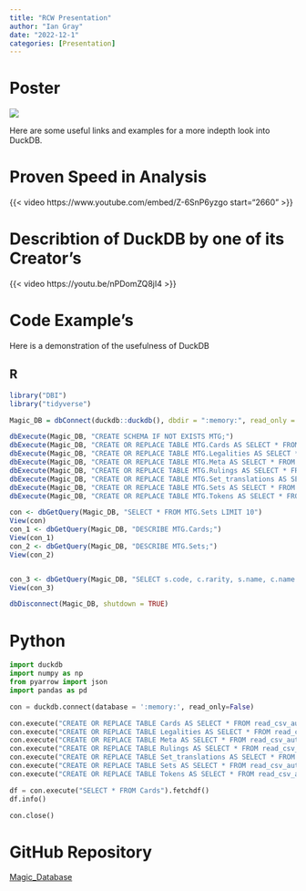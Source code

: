 ```yaml
---
title: "RCW Presentation"
author: "Ian Gray"
date: "2022-12-1"
categories: [Presentation]
---
```


# Poster

![](Presentation_poster.png)

Here are some useful links and examples for a more indepth look into DuckDB.

# Proven Speed in Analysis

{{< video https://www.youtube.com/embed/Z-6SnP6yzgo start="2660" >}}

# Describtion of DuckDB by one of its Creator's

{{< video https://youtu.be/nPDomZQ8jI4 >}}


# Code Example's

Here is a demonstration of the usefulness of DuckDB

## R

```.r
library("DBI")
library("tidyverse")

Magic_DB = dbConnect(duckdb::duckdb(), dbdir = ":memory:", read_only = FALSE)

dbExecute(Magic_DB, "CREATE SCHEMA IF NOT EXISTS MTG;")
dbExecute(Magic_DB, "CREATE OR REPLACE TABLE MTG.Cards AS SELECT * FROM read_csv_auto('..\\MTG_Database\\data\\sqllite_data\\AllPrintingsCSVFiles\\cards.csv',SAMPLE_SIZE=-1);")
dbExecute(Magic_DB, "CREATE OR REPLACE TABLE MTG.Legalities AS SELECT * FROM read_csv_auto('..\\MTG_Database\\data\\sqllite_data\\AllPrintingsCSVFiles\\legalities.csv',SAMPLE_SIZE=-1);")
dbExecute(Magic_DB, "CREATE OR REPLACE TABLE MTG.Meta AS SELECT * FROM read_csv_auto('..\\MTG_Database\\data\\sqllite_data\\AllPrintingsCSVFiles\\meta.csv',SAMPLE_SIZE=-1);")
dbExecute(Magic_DB, "CREATE OR REPLACE TABLE MTG.Rulings AS SELECT * FROM read_csv_auto('..\\MTG_Database\\data\\sqllite_data\\AllPrintingsCSVFiles\\rulings.csv',SAMPLE_SIZE=-1);")
dbExecute(Magic_DB, "CREATE OR REPLACE TABLE MTG.Set_translations AS SELECT * FROM read_csv_auto('..\\MTG_Database\\data\\sqllite_data\\AllPrintingsCSVFiles\\set_translations.csv',SAMPLE_SIZE=-1);")
dbExecute(Magic_DB, "CREATE OR REPLACE TABLE MTG.Sets AS SELECT * FROM read_csv_auto('..\\MTG_Database\\data\\sqllite_data\\AllPrintingsCSVFiles\\sets.csv',SAMPLE_SIZE=-1);")
dbExecute(Magic_DB, "CREATE OR REPLACE TABLE MTG.Tokens AS SELECT * FROM read_csv_auto('..\\MTG_Database\\data\\sqllite_data\\AllPrintingsCSVFiles\\tokens.csv',SAMPLE_SIZE=-1);")

con <- dbGetQuery(Magic_DB, "SELECT * FROM MTG.Sets LIMIT 10")
View(con)
con_1 <- dbGetQuery(Magic_DB, "DESCRIBE MTG.Cards;")
View(con_1)
con_2 <- dbGetQuery(Magic_DB, "DESCRIBE MTG.Sets;")
View(con_2) 


con_3 <- dbGetQuery(Magic_DB, "SELECT s.code, c.rarity, s.name, c.name FROM MTG.Cards c JOIN MTG.Sets s ON c.setcode = s.code LIMIT 50")
View(con_3)

dbDisconnect(Magic_DB, shutdown = TRUE)
```


# Python
```.py
import duckdb
import numpy as np
from pyarrow import json
import pandas as pd

con = duckdb.connect(database = ':memory:', read_only=False)

con.execute("CREATE OR REPLACE TABLE Cards AS SELECT * FROM read_csv_auto('..\data\sqllite_data\AllPrintingsCSVFiles\cards.csv',SAMPLE_SIZE=-1);")
con.execute("CREATE OR REPLACE TABLE Legalities AS SELECT * FROM read_csv_auto('..\data\sqllite_data\AllPrintingsCSVFiles\legalities.csv',SAMPLE_SIZE=-1);")
con.execute("CREATE OR REPLACE TABLE Meta AS SELECT * FROM read_csv_auto('..\data\sqllite_data\AllPrintingsCSVFiles\meta.csv',SAMPLE_SIZE=-1);")
con.execute("CREATE OR REPLACE TABLE Rulings AS SELECT * FROM read_csv_auto('..\data\sqllite_data\AllPrintingsCSVFiles\\rulings.csv',SAMPLE_SIZE=-1);")
con.execute("CREATE OR REPLACE TABLE Set_translations AS SELECT * FROM read_csv_auto('..\data\sqllite_data\AllPrintingsCSVFiles\set_translations.csv',SAMPLE_SIZE=-1);")
con.execute("CREATE OR REPLACE TABLE Sets AS SELECT * FROM read_csv_auto('..\data\sqllite_data\AllPrintingsCSVFiles\sets.csv',SAMPLE_SIZE=-1);")
con.execute("CREATE OR REPLACE TABLE Tokens AS SELECT * FROM read_csv_auto('..\data\sqllite_data\AllPrintingsCSVFiles\\tokens.csv',SAMPLE_SIZE=-1);")

df = con.execute("SELECT * FROM Cards").fetchdf()
df.info()

con.close()
```


# GitHub Repository

[Magic_Database](https://github.com/IanGray22795/MTG_Database)


